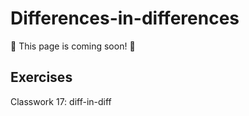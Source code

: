 # Differences-in-differences

 🚧 This page is coming soon! 🚧

## Exercises

Classwork 17: diff-in-diff
